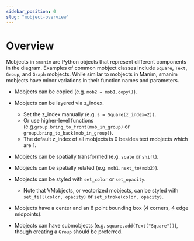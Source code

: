 ```yaml
---
sidebar_position: 0
slug: "mobject-overview"
---
```


# Overview

Mobjects in `smanim` are Python objects that represent different components in the diagram.
Examples of common mobject classes include `Square`, `Text`, `Group`, and `Graph` mobjects.
While similar to mobjects in Manim, smanim mobjects have minor variations in their function names and parameters.

- Mobjects can be copied (e.g. `mob2 = mob1.copy()`).
- Mobjects can be layered via z_index.

  - Set the z_index manually (e.g. `s = Square(z_index=2))`.
  - Or use higher-level functions (e.g.`group.bring_to_front(mob_in_group)` or `group.bring_to_back(mob_in_group)`).
  - The default z_index of all mobjects is 0 besides text mobjects which are 1.

- Mobjects can be spatially transformed (e.g. `scale` or `shift`).
- Mobjects can be spatially related (e.g. `mob1.next_to(mob2)`).
- Mobjects can be styled with `set_color` or `set_opacity`.

  - Note that VMobjects, or vectorized mobjects, can be styled with `set_fill(color, opacity)` or `set_stroke(color, opacity)`.

- Mobjects have a center and an 8 point bounding box (4 corners, 4 edge midpoints).
- Mobjects can have submobjects (e.g. `square.add(Text("Square"))`), though creating a `Group` should be preferred.
